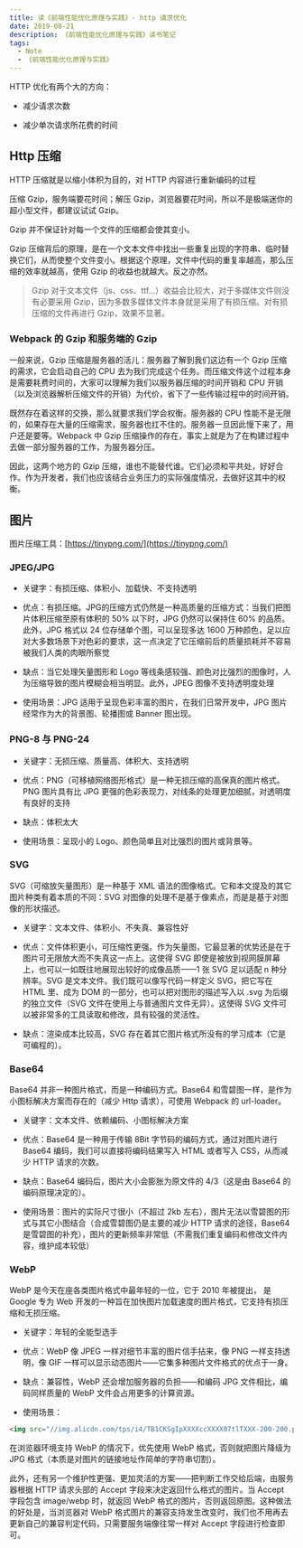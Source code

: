 ```yaml
---
title: 读《前端性能优化原理与实践》- http 请求优化
date: 2019-08-21
description: 《前端性能优化原理与实践》读书笔记
tags:
  - Note
  - 《前端性能优化原理与实践》
---
```


HTTP 优化有两个大的方向：

* 减少请求次数

* 减少单次请求所花费的时间

## Http 压缩

HTTP 压缩就是以缩小体积为目的，对 HTTP 内容进行重新编码的过程

压缩 Gzip，服务端要花时间；解压 Gzip，浏览器要花时间，所以不是极端迷你的超小型文件，都建议试试 Gzip。

Gzip 并不保证针对每一个文件的压缩都会使其变小。

Gzip 压缩背后的原理，是在一个文本文件中找出一些重复出现的字符串、临时替换它们，从而使整个文件变小。根据这个原理，文件中代码的重复率越高，那么压缩的效率就越高，使用 Gzip 的收益也就越大。反之亦然。

> Gzip 对于文本文件（js、css、ttf...）收益会比较大，对于多媒体文件则没有必要采用 Gzip，因为多数多媒体文件本身就是采用了有损压缩。对有损压缩的文件再进行 Gzip，效果不显著。

### Webpack 的 Gzip 和服务端的 Gzip

一般来说，Gzip 压缩是服务器的活儿：服务器了解到我们这边有一个 Gzip 压缩的需求，它会启动自己的 CPU 去为我们完成这个任务。而压缩文件这个过程本身是需要耗费时间的，大家可以理解为我们以服务器压缩的时间开销和 CPU 开销（以及浏览器解析压缩文件的开销）为代价，省下了一些传输过程中的时间开销。

既然存在着这样的交换，那么就要求我们学会权衡。服务器的 CPU 性能不是无限的，如果存在大量的压缩需求，服务器也扛不住的。服务器一旦因此慢下来了，用户还是要等。Webpack 中 Gzip 压缩操作的存在，事实上就是为了在构建过程中去做一部分服务器的工作，为服务器分压。

因此，这两个地方的 Gzip 压缩，谁也不能替代谁。它们必须和平共处，好好合作。作为开发者，我们也应该结合业务压力的实际强度情况，去做好这其中的权衡。

## 图片

图片压缩工具：[https://tinypng.com/](https://tinypng.com/)

### JPEG/JPG

* 关键字：有损压缩、体积小、加载快、不支持透明

* 优点：有损压缩。JPG的压缩方式仍然是一种高质量的压缩方式：当我们把图片体积压缩至原有体积的 50% 以下时，JPG 仍然可以保持住 60% 的品质。此外，JPG 格式以 24 位存储单个图，可以呈现多达 1600 万种颜色，足以应对大多数场景下对色彩的要求，这一点决定了它压缩前后的质量损耗并不容易被我们人类的肉眼所察觉

* 缺点：当它处理矢量图形和 Logo 等线条感较强、颜色对比强烈的图像时，人为压缩导致的图片模糊会相当明显。此外，JPEG 图像不支持透明度处理

* 使用场景：JPG 适用于呈现色彩丰富的图片，在我们日常开发中，JPG 图片经常作为大的背景图、轮播图或 Banner 图出现。

### PNG-8 与 PNG-24

* 关键字：无损压缩、质量高、体积大、支持透明

* 优点：PNG（可移植网络图形格式）是一种无损压缩的高保真的图片格式。PNG 图片具有比 JPG 更强的色彩表现力，对线条的处理更加细腻，对透明度有良好的支持

* 缺点：体积太大

* 使用场景：呈现小的 Logo、颜色简单且对比强烈的图片或背景等。

### SVG

SVG（可缩放矢量图形）是一种基于 XML 语法的图像格式。它和本文提及的其它图片种类有着本质的不同：SVG 对图像的处理不是基于像素点，而是是基于对图像的形状描述。

* 关键字：文本文件、体积小、不失真、兼容性好

* 优点：文件体积更小，可压缩性更强。作为矢量图，它最显著的优势还是在于图片可无限放大而不失真这一点上。这使得 SVG 即使是被放到视网膜屏幕上，也可以一如既往地展现出较好的成像品质——1 张 SVG 足以适配 n 种分辨率。SVG 是文本文件。我们既可以像写代码一样定义 SVG，把它写在 HTML 里、成为 DOM 的一部分，也可以把对图形的描述写入以 .svg 为后缀的独立文件（SVG 文件在使用上与普通图片文件无异）。这使得 SVG 文件可以被非常多的工具读取和修改，具有较强的灵活性。

* 缺点：渲染成本比较高，SVG 存在着其它图片格式所没有的学习成本（它是可编程的）。

### Base64

Base64 并非一种图片格式，而是一种编码方式。Base64 和雪碧图一样，是作为小图标解决方案而存在的（减少 Http 请求），可使用 Webpack 的 url-loader。

* 关键字：文本文件、依赖编码、小图标解决方案

* 优点：Base64 是一种用于传输 8Bit 字节码的编码方式，通过对图片进行 Base64 编码，我们可以直接将编码结果写入 HTML 或者写入 CSS，从而减少 HTTP 请求的次数。

* 缺点：Base64 编码后，图片大小会膨胀为原文件的 4/3（这是由 Base64 的编码原理决定的）。

* 使用场景：图片的实际尺寸很小（不超过 2kb 左右），图片无法以雪碧图的形式与其它小图结合（合成雪碧图仍是主要的减少 HTTP 请求的途径，Base64 是雪碧图的补充），图片的更新频率非常低（不需我们重复编码和修改文件内容，维护成本较低）

### WebP

WebP 是今天在座各类图片格式中最年轻的一位，它于 2010 年被提出， 是 Google 专为 Web 开发的一种旨在加快图片加载速度的图片格式，它支持有损压缩和无损压缩。

* 关键字：年轻的全能型选手

* 优点：WebP 像 JPEG 一样对细节丰富的图片信手拈来，像 PNG 一样支持透明，像 GIF 一样可以显示动态图片——它集多种图片文件格式的优点于一身。

* 缺点：兼容性，WebP 还会增加服务器的负担——和编码 JPG 文件相比，编码同样质量的 WebP 文件会占用更多的计算资源。

* 使用场景：

```html
<img src="//img.alicdn.com/tps/i4/TB1CKSgIpXXXXccXXXX07tlTXXX-200-200.png_60x60.jpg_.webp" alt="手机app - 聚划算" class="app-icon">
```

在浏览器环境支持 WebP 的情况下，优先使用 WebP 格式，否则就把图片降级为 JPG 格式（本质是对图片的链接地址作简单的字符串切割）。

此外，还有另一个维护性更强、更加灵活的方案——把判断工作交给后端，由服务器根据 HTTP 请求头部的 Accept 字段来决定返回什么格式的图片。当 Accept 字段包含 image/webp 时，就返回 WebP 格式的图片，否则返回原图。这种做法的好处是，当浏览器对 WebP 格式图片的兼容支持发生改变时，我们也不用再去更新自己的兼容判定代码，只需要服务端像往常一样对 Accept 字段进行检查即可。